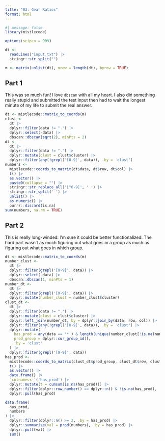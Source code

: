 ```yaml
---
title: "03: Gear Ratios"
format: html
---
```


```r
#| message: false
library(mistlecode)

options(scipen = 999)
```

```r
dt <- 
  readLines("input.txt") |>
  stringr::str_split("")

m <- matrix(unlist(dt), nrow = length(dt), byrow = TRUE)
```

## Part 1

This was so much fun! I love `dbscan` with all my heart. I also did something really stupid and submitted the test input then had to wait the longest minute of my life to submit the real answer.

```r
dt <- mistlecode::matrix_to_coords(m)
clust <-
  dt |>
  dplyr::filter(data != ".") |>
  dplyr::select(-data) |>
  dbscan::dbscan(sqrt(2), minPts = 2)
dt <- 
  dt |>
  dplyr::filter(data != ".") |>
  dplyr::mutate(clust = clust$cluster) |>
  dplyr::filter(any(!grepl('[0-9]', data)), .by = 'clust')
numbers <-
  mistlecode::coords_to_matrix(dt$data, dt$row, dt$col) |>
  t() |>
  as.vector() |>
  paste0(collapse = "") |>
  stringr::str_replace_all('[^0-9]', ' ') |>
  stringr::str_split(' ') |>
  unlist() |>
  as.numeric() |>
  purrr::discard(is.na)
sum(numbers, na.rm = TRUE)
```

## Part 2

This is really long-winded. I'm sure it could be better functionalized. The hard part wasn't as much figuring out what goes in a group as much as figuring out what goes in which group.

```r
dt <- mistlecode::matrix_to_coords(m)
number_clust <-
  dt |>
  dplyr::filter(grepl('[0-9]', data)) |>
  dplyr::select(-data) |>
  dbscan::dbscan(1, minPts = 1)
number_dt <-
  dt |>
  dplyr::filter(grepl('[0-9]', data)) |>
  dplyr::mutate(number_clust = number_clust$cluster)
clust_dt <- 
  dt |>
  dplyr::filter(data != ".") |>
  dplyr::mutate(clust = clust$cluster) |>
  dplyr::left_join(number_dt, by = dplyr::join_by(data, row, col)) |>
  dplyr::filter(any(!grepl('[0-9]', data)), .by = 'clust') |>
  dplyr::mutate(
    has_prod = any(data == '*') & length(unique(number_clust[!is.na(number_clust)])) == 2,
    prod_group = dplyr::cur_group_id(),
    .by = 'clust'
  ) |>
  dplyr::filter(grepl('[0-9]', data))
has_prod <-
  mistlecode::coords_to_matrix(clust_dt$prod_group, clust_dt$row, clust_dt$col) |>
  t() |>
  as.vector() |>
  data.frame() |>
  `colnames<-`('has_prod') |>
  dplyr::mutate(t = cumsum(is.na(has_prod))) |>
  dplyr::filter(dplyr::row_number() == dplyr::n() & !is.na(has_prod), .by = 't') |>
  dplyr::pull(has_prod)

data.frame(
  has_prod,
  numbers
) |>
  dplyr::filter(dplyr::n() >= 2, .by = has_prod) |>
  dplyr::summarise(val = prod(numbers), .by = has_prod) |>
  dplyr::pull(val) |>
  sum()
```

